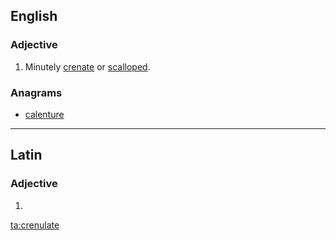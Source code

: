 ==English==

===Adjective===
{{en-adj}}

# {{label|en|sciences}} Minutely [[crenate]] or [[scalloped]].

===Anagrams===
* [[calenture#English|calenture]]

----

==Latin==

===Adjective===
{{la-adj-form|crēnulāte}}

# {{inflection of|crēnulātus||voc|m|s|lang=la}}

[[ta:crenulate]]